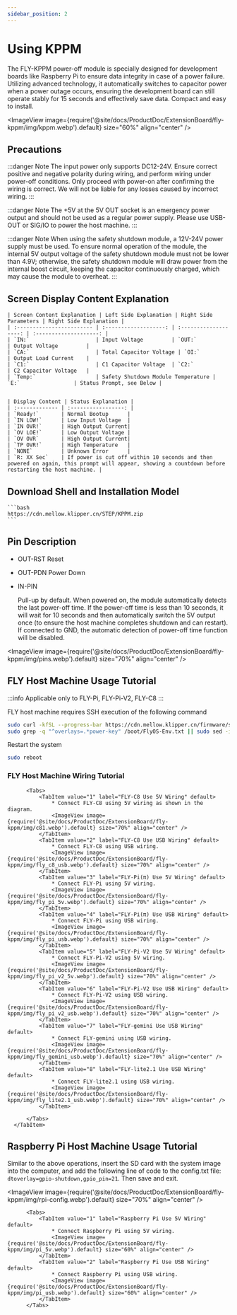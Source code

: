 ```yaml
---
sidebar_position: 2
---
```




# Using KPPM

  The FLY-KPPM power-off module is specially designed for development boards like Raspberry Pi to ensure data integrity in case of a power failure. Utilizing advanced technology, it automatically switches to capacitor power when a power outage occurs, ensuring the development board can still operate stably for 15 seconds and effectively save data. Compact and easy to install.

  <ImageView image={require('@site/docs/ProductDoc/ExtensionBoard/fly-kppm/img/kppm.webp').default} size="60%" align="center" />


## Precautions

  :::danger Note
  The input power only supports DC12-24V. Ensure correct positive and negative polarity during wiring, and perform wiring under power-off conditions. Only proceed with power-on after confirming the wiring is correct. We will not be liable for any losses caused by incorrect wiring.
  :::

  :::danger Note
  The +5V at the 5V OUT socket is an emergency power output and should not be used as a regular power supply. Please use USB-OUT or SIG/IO to power the host machine.
  :::

  :::danger Note
  When using the safety shutdown module, a 12V-24V power supply must be used. To ensure normal operation of the module, the internal 5V output voltage of the safety shutdown module must not be lower than 4.9V; otherwise, the safety shutdown module will draw power from the internal boost circuit, keeping the capacitor continuously charged, which may cause the module to overheat.
  :::


## Screen Display Content Explanation


    | Screen Content Explanation | Left Side Explanation | Right Side Parameters | Right Side Explanation |
    | :------------------------ | :-------------------: | :-------------------: | :--------------------: |
    | `IN:`                     | Input Voltage         | `OUT:`                | Output Voltage         |
    | `CA:`                     | Total Capacitor Voltage | `OI:`                | Output Load Current    |
    | `C1:`                     | C1 Capacitor Voltage  | `C2:`                 | C2 Capacitor Voltage   |
    | `Temp:`                   | Safety Shutdown Module Temperature | `E:`                 | Status Prompt, see Below |
 

    | Display Content | Status Explanation |
    | :------------- | :-----------------: |
    | `Ready!`       | Normal Bootup      |
    | `IN LOW!`      | Low Input Voltage  |
    | `IN OVR!`      | High Output Current|
    | `OV LOE!`      | Low Output Voltage |
    | `OV OVR`       | High Output Current|
    | `TP OVR!`      | High Temperature   |
    | `NONE`         | Unknown Error      |
    | `R: XX Sec`    | If power is cut off within 10 seconds and then powered on again, this prompt will appear, showing a countdown before restarting the host machine. |


## Download Shell and Installation Model

    ```bash
    https://cdn.mellow.klipper.cn/STEP/KPPM.zip
    ```

## Pin Description

  * OUT-RST Reset
  * OUT-PDN Power Down

  * IN-PIN 

    Pull-up by default. When powered on, the module automatically detects the last power-off time. 
  If the power-off time is less than 10 seconds, it will wait for 10 seconds and then automatically switch the 5V output once (to ensure the host machine completes shutdown and can restart). 
  If connected to GND, the automatic detection of power-off time function will be disabled.

  <ImageView image={require('@site/docs/ProductDoc/ExtensionBoard/fly-kppm/img/pins.webp').default} size="70%" align="center" />

## FLY Host Machine Usage Tutorial

  :::info
  Applicable only to FLY-Pi, FLY-Pi-V2, FLY-C8
  :::

  FLY host machine requires SSH execution of the following command

  ```bash
  sudo curl -kfSL --progress-bar https://cdn.mellow.klipper.cn/firmware/sun50i-h5-power-key.dtbo -o /boot/dtb/allwinner/overlay/sun50i-h5-power-key.dtbo
  sudo grep -q "^overlays=.*power-key" /boot/FlyOS-Env.txt || sudo sed -i '/^overlays=/ s/$/ power-key/' /boot/FlyOS-Env.txt
  ```

  Restart the system

  ```bash
  sudo reboot
  ```
  
### FLY Host Machine Wiring Tutorial

  <Tabs>
      <TabItem value="serial" label="FLY Host Machine Wiring Tutorial" default>

          <Tabs>
              <TabItem value="1" label="FLY-C8 Use 5V Wiring" default>
                  * Connect FLY-C8 using 5V wiring as shown in the diagram.
                  <ImageView image={require('@site/docs/ProductDoc/ExtensionBoard/fly-kppm/img/c81.webp').default} size="70%" align="center" />
              </TabItem>
              <TabItem value="2" label="FLY-C8 Use USB Wiring" default>
                  * Connect FLY-C8 using USB wiring.
                  <ImageView image={require('@site/docs/ProductDoc/ExtensionBoard/fly-kppm/img/fly_c8_usb.webp').default} size="70%" align="center" />
              </TabItem>
              <TabItem value="3" label="FLY-Pi(π) Use 5V Wiring" default>
                  * Connect FLY-Pi using 5V wiring.
                  <ImageView image={require('@site/docs/ProductDoc/ExtensionBoard/fly-kppm/img/fly_pi_5v.webp').default} size="70%" align="center" />
              </TabItem>
              <TabItem value="4" label="FLY-Pi(π) Use USB Wiring" default>
                  * Connect FLY-Pi using USB wiring.
                  <ImageView image={require('@site/docs/ProductDoc/ExtensionBoard/fly-kppm/img/fly_pi_usb.webp').default} size="70%" align="center" />
              </TabItem>
              <TabItem value="5" label="FLY-Pi-V2 Use 5V Wiring" default>
                  * Connect FLY-Pi-V2 using 5V wiring.
                  <ImageView image={require('@site/docs/ProductDoc/ExtensionBoard/fly-kppm/img/fly_pi_v2_5v.webp').default} size="70%" align="center" />
              </TabItem>
              <TabItem value="6" label="FLY-Pi-V2 Use USB Wiring" default>
                  * Connect FLY-Pi-V2 using USB wiring.
                  <ImageView image={require('@site/docs/ProductDoc/ExtensionBoard/fly-kppm/img/fly_pi_v2_usb.webp').default} size="70%" align="center" />
              </TabItem>
              <TabItem value="7" label="FLY-gemini Use USB Wiring" default>
                  * Connect FLY-gemini using USB wiring.
                  <ImageView image={require('@site/docs/ProductDoc/ExtensionBoard/fly-kppm/img/fly_gemini_usb.webp').default} size="70%" align="center" />
              </TabItem>
              <TabItem value="8" label="FLY-lite2.1 Use USB Wiring" default>
                  * Connect FLY-lite2.1 using USB wiring.
                  <ImageView image={require('@site/docs/ProductDoc/ExtensionBoard/fly-kppm/img/fly_lite2.1_usb.webp').default} size="70%" align="center" />
              </TabItem>
            
          </Tabs>
      </TabItem>
  </Tabs>

## Raspberry Pi Host Machine Usage Tutorial

  Similar to the above operations, insert the SD card with the system image into the computer, and add the following line of code to the config.txt file: `dtoverlay=gpio-shutdown,gpio_pin=21`. Then save and exit.

  <ImageView image={require('@site/docs/ProductDoc/ExtensionBoard/fly-kppm/img/rpi-config.webp').default} size="70%" align="center" />

          <Tabs>
              <TabItem value="1" label="Raspberry Pi Use 5V Wiring" default>
                  * Connect Raspberry Pi using 5V wiring.
                  <ImageView image={require('@site/docs/ProductDoc/ExtensionBoard/fly-kppm/img/pi_5v.webp').default} size="60%" align="center" />
              </TabItem>
              <TabItem value="2" label="Raspberry Pi Use USB Wiring" default>
                  * Connect Raspberry Pi using USB wiring.
                  <ImageView image={require('@site/docs/ProductDoc/ExtensionBoard/fly-kppm/img/pi_usb.webp').default} size="60%" align="center" />
              </TabItem>
          </Tabs>
